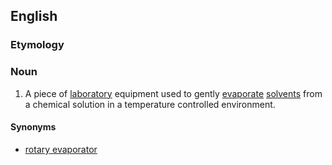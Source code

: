 ==English==

===Etymology===
{{prefix|rotary|evaporator}}

===Noun===
{{en-noun}}

# {{context|chemistry|biochemistry}} A piece of [[laboratory]] equipment used to gently [[evaporate]] [[solvents]] from a chemical solution in a temperature controlled environment.

====Synonyms====
* [[rotary evaporator]]